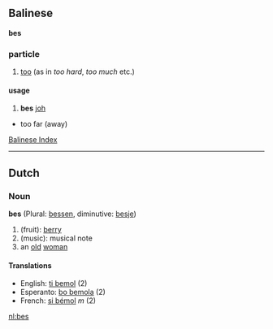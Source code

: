 ==Balinese==

'''bes'''
===particle===

# [[too]] (as in ''too hard'', ''too much'' etc.)

====usage====
# '''bes''' [[joh]]
* too far (away)

[[Wiktionary:Balinese index|Balinese Index]]

----

==Dutch==
===Noun===
'''bes''' (Plural: [[bessen]], diminutive: [[besje]])

# (fruit): [[berry]]
# (music): musical note
# an [[old]] [[woman]]

====Translations====
*English: [[ti bemol]] (2)
*Esperanto: [[bo bemola]] (2)
*French: [[si bémol]] ''m'' (2)

[[nl:bes]]